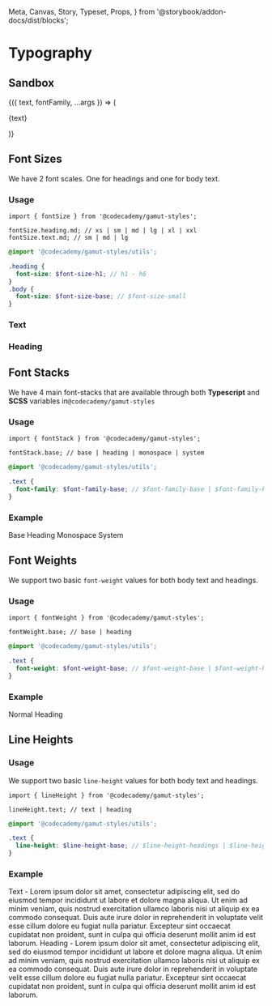   Meta,
  Canvas,
  Story,
  Typeset,
  Props,
} from '@storybook/addon-docs/dist/blocks';

<Meta
  title="Foundations/Typography"
  component="Typography"
  argTypes={Controls}
/>

# Typography

<StoryStatus status="volatile" />

## Sandbox

<Canvas withSource="none">
  <Story name="Type Sandbox">
    {({ text, fontFamily, ...args }) => (
      <p
        style={{
          ...args,
          fontFamily: DesignTokens.fontStack[fontFamily],
          margin: 0,
        }}
      >
        {text}
      </p>
    )}
  </Story>
</Canvas>

<Props story="Type Sandbox" />

## Font Sizes

We have 2 font scales. One for headings and one for body text.

### Usage

```tsx
import { fontSize } from '@codecademy/gamut-styles';

fontSize.heading.md; // xs | sm | md | lg | xl | xxl
fontSize.text.md; // sm | md | lg
```

```scss
@import '@codecademy/gamut-styles/utils';

.heading {
  font-size: $font-size-h1; // h1 - h6
}
.body {
  font-size: $font-size-base; // $font-size-small
}
```

### Text

<Typeset fontFamily={DesignTokens.fontStack.base} fontSizes={bodyTypescale} />

### Heading

<Typeset
  fontFamily={DesignTokens.fontStack.heading}
  fontSizes={headingTypescale}
/>

## Font Stacks

We have 4 main font-stacks that are available through both **Typescript** and **SCSS** variables in`@codecademy/gamut-styles`

### Usage

```tsx
import { fontStack } from '@codecademy/gamut-styles';

fontStack.base; // base | heading | monospace | system
```

```scss
@import '@codecademy/gamut-styles/utils';

.text {
  font-family: $font-family-base; // $font-family-base | $font-family-headings | $font-monospace | $font-system
}
```

### Example

<Canvas withSource="none" isColumn>
  <TextExample family={DesignTokens.fontStack.base}>Base</TextExample>
  <TextExample family={DesignTokens.fontStack.heading}>Heading</TextExample>
  <TextExample family={DesignTokens.fontStack.monospace}>Monospace</TextExample>
  <TextExample family={DesignTokens.fontStack.system}>System</TextExample>
</Canvas>

## Font Weights

We support two basic `font-weight` values for both body text and headings.

### Usage

```tsx
import { fontWeight } from '@codecademy/gamut-styles';

fontWeight.base; // base | heading
```

```scss
@import '@codecademy/gamut-styles/utils';

.text {
  font-weight: $font-weight-base; // $font-weight-base | $font-weight-headings
}
```

### Example

<Canvas withSource="none" isColumn>
  <TextExample weight={DesignTokens.fontWeight.base}>Normal</TextExample>
  <TextExample weight={DesignTokens.fontWeight.heading}>Heading</TextExample>
</Canvas>

## Line Heights

### Usage

We support two basic `line-height` values for both body text and headings.

```tsx
import { lineHeight } from '@codecademy/gamut-styles';

lineHeight.text; // text | heading
```

```scss
@import '@codecademy/gamut-styles/utils';

.text {
  line-height: $line-height-base; // $line-height-headings | $line-height-base
}
```

### Example

<Canvas withSource="none" isColumn>
  <TextExample
    size={DesignTokens.fontSize.heading.xs}
    line={DesignTokens.lineHeight.text}
  >
    Text - Lorem ipsum dolor sit amet, consectetur adipiscing elit, sed do
    eiusmod tempor incididunt ut labore et dolore magna aliqua. Ut enim ad minim
    veniam, quis nostrud exercitation ullamco laboris nisi ut aliquip ex ea
    commodo consequat. Duis aute irure dolor in reprehenderit in voluptate velit
    esse cillum dolore eu fugiat nulla pariatur. Excepteur sint occaecat
    cupidatat non proident, sunt in culpa qui officia deserunt mollit anim id
    est laborum.
  </TextExample>
  <TextExample
    size={DesignTokens.fontSize.heading.xs}
    line={DesignTokens.lineHeight.heading}
  >
    Heading - Lorem ipsum dolor sit amet, consectetur adipiscing elit, sed do
    eiusmod tempor incididunt ut labore et dolore magna aliqua. Ut enim ad minim
    veniam, quis nostrud exercitation ullamco laboris nisi ut aliquip ex ea
    commodo consequat. Duis aute irure dolor in reprehenderit in voluptate velit
    esse cillum dolore eu fugiat nulla pariatur. Excepteur sint occaecat
    cupidatat non proident, sunt in culpa qui officia deserunt mollit anim id
    est laborum.
  </TextExample>
</Canvas>
